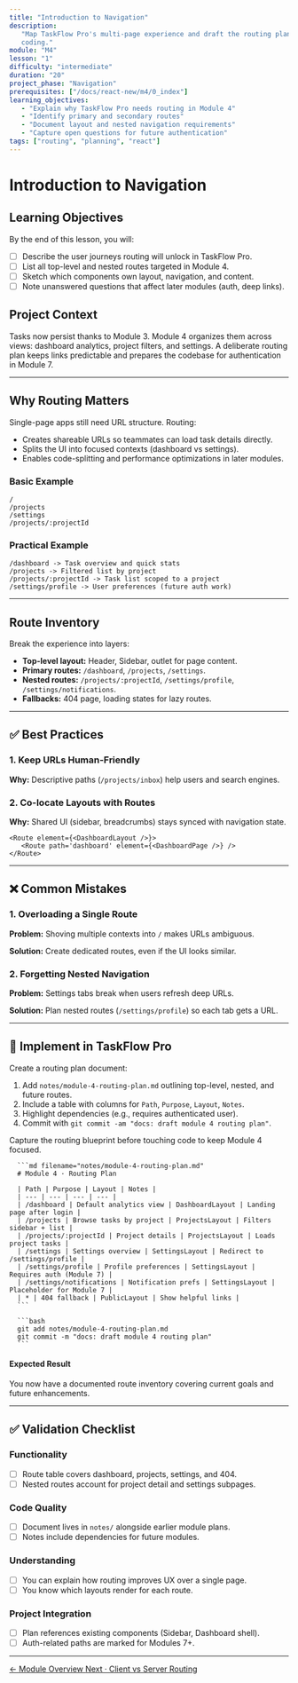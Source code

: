 ```yaml
---
title: "Introduction to Navigation"
description:
   "Map TaskFlow Pro's multi-page experience and draft the routing plan before
   coding."
module: "M4"
lesson: "1"
difficulty: "intermediate"
duration: "20"
project_phase: "Navigation"
prerequisites: ["/docs/react-new/m4/0_index"]
learning_objectives:
   - "Explain why TaskFlow Pro needs routing in Module 4"
   - "Identify primary and secondary routes"
   - "Document layout and nested navigation requirements"
   - "Capture open questions for future authentication"
tags: ["routing", "planning", "react"]
---
```



# Introduction to Navigation

## Learning Objectives

By the end of this lesson, you will:

-  [ ] Describe the user journeys routing will unlock in TaskFlow Pro.
-  [ ] List all top-level and nested routes targeted in Module 4.
-  [ ] Sketch which components own layout, navigation, and content.
-  [ ] Note unanswered questions that affect later modules (auth, deep links).

## Project Context

Tasks now persist thanks to Module 3. Module 4 organizes them across views:
dashboard analytics, project filters, and settings. A deliberate routing plan
keeps links predictable and prepares the codebase for authentication in
Module 7.

---

## Why Routing Matters

Single-page apps still need URL structure. Routing:

-  Creates shareable URLs so teammates can load task details directly.
-  Splits the UI into focused contexts (dashboard vs settings).
-  Enables code-splitting and performance optimizations in later modules.

### Basic Example

```plaintext
/
/projects
/settings
/projects/:projectId
```

### Practical Example

```plaintext
/dashboard -> Task overview and quick stats
/projects -> Filtered list by project
/projects/:projectId -> Task list scoped to a project
/settings/profile -> User preferences (future auth work)
```

---

## Route Inventory

Break the experience into layers:

-  **Top-level layout:** Header, Sidebar, outlet for page content.
-  **Primary routes:** `/dashboard`, `/projects`, `/settings`.
-  **Nested routes:** `/projects/:projectId`, `/settings/profile`,
   `/settings/notifications`.
-  **Fallbacks:** 404 page, loading states for lazy routes.

---

## ✅ Best Practices

### 1. Keep URLs Human-Friendly

**Why:** Descriptive paths (`/projects/inbox`) help users and search engines.

### 2. Co-locate Layouts with Routes

**Why:** Shared UI (sidebar, breadcrumbs) stays synced with navigation state.

```tsx
<Route element={<DashboardLayout />}>
   <Route path='dashboard' element={<DashboardPage />} />
</Route>
```

---

## ❌ Common Mistakes

### 1. Overloading a Single Route

**Problem:** Shoving multiple contexts into `/` makes URLs ambiguous.

**Solution:** Create dedicated routes, even if the UI looks similar.

### 2. Forgetting Nested Navigation

**Problem:** Settings tabs break when users refresh deep URLs.

**Solution:** Plan nested routes (`/settings/profile`) so each tab gets a URL.

---

## 🔨 Implement in TaskFlow Pro

Create a routing plan document:

1. Add `notes/module-4-routing-plan.md` outlining top-level, nested, and future
   routes.
2. Include a table with columns for `Path`, `Purpose`, `Layout`, `Notes`.
3. Highlight dependencies (e.g., requires authenticated user).
4. Commit with `git commit -am "docs: draft module 4 routing plan"`.

<Accordions type='single' className='mt-4'>
   <Accordion title='Solution Walkthrough'>
      <p>
         Capture the routing blueprint before touching code to keep Module 4 focused.
      </p>

      ```md filename="notes/module-4-routing-plan.md"
      # Module 4 · Routing Plan

      | Path | Purpose | Layout | Notes |
      | --- | --- | --- | --- |
      | /dashboard | Default analytics view | DashboardLayout | Landing page after login |
      | /projects | Browse tasks by project | ProjectsLayout | Filters sidebar + list |
      | /projects/:projectId | Project details | ProjectsLayout | Loads project tasks |
      | /settings | Settings overview | SettingsLayout | Redirect to /settings/profile |
      | /settings/profile | Profile preferences | SettingsLayout | Requires auth (Module 7) |
      | /settings/notifications | Notification prefs | SettingsLayout | Placeholder for Module 7 |
      | * | 404 fallback | PublicLayout | Show helpful links |
      ```

      ```bash
      git add notes/module-4-routing-plan.md
      git commit -m "docs: draft module 4 routing plan"
      ```

   </Accordion>
</Accordions>

#### Expected Result

You now have a documented route inventory covering current goals and future
enhancements.

---

## ✅ Validation Checklist

### Functionality

-  [ ] Route table covers dashboard, projects, settings, and 404.
-  [ ] Nested routes account for project detail and settings subpages.

### Code Quality

-  [ ] Document lives in `notes/` alongside earlier module plans.
-  [ ] Notes include dependencies for future modules.

### Understanding

-  [ ] You can explain how routing improves UX over a single page.
-  [ ] You know which layouts render for each route.

### Project Integration

-  [ ] Plan references existing components (Sidebar, Dashboard shell).
-  [ ] Auth-related paths are marked for Modules 7+.

---

<div className='mt-8 flex justify-between'>
   <a
      href='/docs/react-new/m4/0_index'
      className='text-sm font-medium text-muted-foreground hover:text-foreground'
   >
      ← Module Overview
   </a>
   <a
      href='/docs/react-new/m4/2_client-vs-server-routing'
      className='text-sm font-medium text-primary hover:text-primary/80'
   >
      Next · Client vs Server Routing
   </a>
</div>
